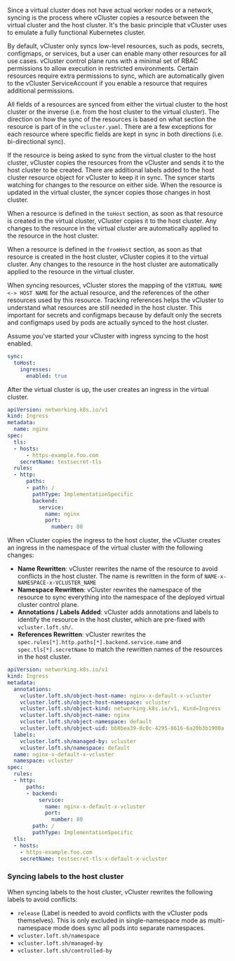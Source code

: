 Since a virtual cluster does not have actual worker nodes or a network, syncing is the process where vCluster copies a resource between the virtual cluster and the host cluster. 
It's the basic principle that vCluster uses to emulate a fully functional Kubernetes cluster. 

By default, vCluster only syncs low-level resources, such as pods, secrets, configmaps, or services, but a user can 
enable many other resources for all use cases. vCluster control plane runs with a minimal set of RBAC permissions to allow execution in restricted environments. Certain resources require 
extra permissions to sync, which are automatically given to the vCluster ServiceAccount if you enable a resource that requires additional 
permissions. 

All fields of a resources are synced from either the virtual cluster to the host cluster or the inverse (i.e. from the host cluster to the virtual cluster). The direction on how
the sync of the resources is based on what section the resource is part of in the `vcluster.yaml`. There 
are a few exceptions for each resource where specific fields are kept in sync in both directions (i.e. bi-directional sync). 

If the resource is being asked to sync from the virtual cluster to the host cluster, vCluster copies the resources from the vCluster and sends it to the host cluster to be created. There are 
additional labels added to the host cluster resource object for vCluster to keep it in sync. The syncer starts watching for changes to the resource on either side. When the resource
is updated in the virtual cluster, the syncer copies those changes in host cluster. 

When a resource is defined in the `toHost` section, as soon as that resource is created in the virtual cluster, vCluster copies it to the host cluster. 
Any changes to the resource in the virtual cluster are automatically applied to the resource in the host cluster.

When a resource is defined in the `fromHost` section, as soon as that resource is created in the host cluster, vCluster copies it to the virtual cluster. 
Any changes to the resource in the host cluster are automatically applied to the resource in the virtual cluster.


When syncing resources, vCluster stores the mapping of the `VIRTUAL NAME <-> HOST NAME` for the actual resource, and the references of the other resources used by this resource. 
Tracking references helps the vCluster to understand what resources are still needed in the host cluster. This important for secrets and configmaps because by default only the secrets and configmaps used by pods are actually synced to the host cluster.

Assume you've started your vCluster with ingress syncing to the host enabled. 

``` vcluster.yaml
sync:
  toHost:
    ingresses:
      enabled: true
```

After the virtual cluster is up, the user creates an ingress in the virtual cluster.

```yaml
apiVersion: networking.k8s.io/v1
kind: Ingress
metadata:
  name: nginx
spec:
  tls:
  - hosts:
      - https-example.foo.com
    secretName: testsecret-tls
  rules:
  - http:
      paths:
      - path: /
        pathType: ImplementationSpecific
        backend:
          service:
            name: nginx
            port:
              number: 80
```

When vCluster copies the ingress to the host cluster, the vCluster creates an ingress in the namespace of the virtual cluster with the following changes:

* **Name Rewritten**: vCluster rewrites the name of the resource to avoid conflicts in the host cluster. The name is rewritten in the form of `NAME-x-NAMESPACE-x-VCLUSTER_NAME`
* **Namespace Rewritten**: vCluster rewrites the namespace of the resource to sync everything into the namespace of the deployed virtual cluster control plane.
* **Annotations / Labels Added**: vCluster adds annotations and labels to identify the resource in the host cluster, which are pre-fixed with `vcluster.loft.sh/`.
* **References Rewritten**: vCluster rewrites the `spec.rules[*].http.paths[*].backend.service.name` and `spec.tls[*].secretName` to match the rewritten names of the resources in the host cluster.


```yaml
apiVersion: networking.k8s.io/v1
kind: Ingress
metadata:
  annotations:
    vcluster.loft.sh/object-host-name: nginx-x-default-x-vcluster
    vcluster.loft.sh/object-host-namespace: vcluster
    vcluster.loft.sh/object-kind: networking.k8s.io/v1, Kind=Ingress
    vcluster.loft.sh/object-name: nginx
    vcluster.loft.sh/object-namespace: default
    vcluster.loft.sh/object-uid: bb8bea39-8c0c-4295-8616-6a20b3b1900a
  labels:
    vcluster.loft.sh/managed-by: vcluster
    vcluster.loft.sh/namespace: default
  name: nginx-x-default-x-vcluster
  namespace: vcluster
spec:
  rules:
  - http:
      paths:
      - backend:
          service:
            name: nginx-x-default-x-vcluster
            port:
              number: 80
        path: /
        pathType: ImplementationSpecific
  tls:
  - hosts:
    - https-example.foo.com
    secretName: testsecret-tls-x-default-x-vcluster
```

### Syncing labels to the host cluster

When syncing labels to the host cluster, vCluster rewrites the following labels to avoid conflicts:

* `release` (Label is needed to avoid conflicts with the vCluster pods themselves). This is only excluded in single-namespace mode as multi-namespace mode does sync all pods into separate namespaces.
* `vcluster.loft.sh/namespace`
* `vcluster.loft.sh/managed-by`
* `vcluster.loft.sh/controlled-by`